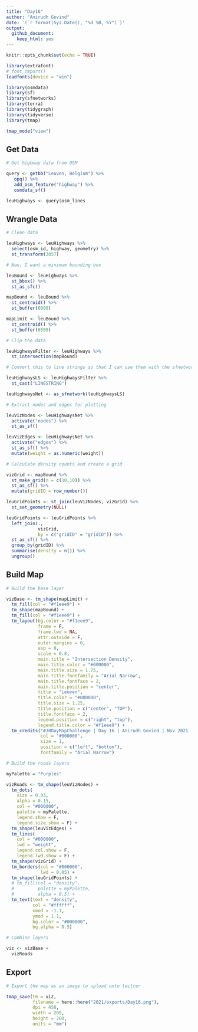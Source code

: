 ```yaml
---
title: "Day16"
author: "Anirudh Govind"
date: '(`r format(Sys.Date(), "%d %B, %Y")`)'
output:
  github_document:
    keep_html: yes
---
```


```r
knitr::opts_chunk$set(echo = TRUE)

library(extrafont)
# font_import()
loadfonts(device = "win")

library(osmdata)
library(sf)
library(sfnetworks)
library(terra)
library(tidygraph)
library(tidyverse)
library(tmap)

tmap_mode("view")
```

## Get Data

```r
# Get highway data from OSM

query <- getbb("Leuven, Belgium") %>% 
   opq() %>% 
   add_osm_feature("highway") %>% 
   osmdata_sf()

leuHighways <- query$osm_lines

```

## Wrangle Data

```r
# Clean data

leuHighways <- leuHighways %>% 
  select(osm_id, highway, geometry) %>% 
  st_transform(3857)

```

```r
# Now, I want a minimum bounding box

leuBound <- leuHighways %>% 
  st_bbox() %>% 
  st_as_sfc()

mapBound <- leuBound %>% 
  st_centroid() %>% 
  st_buffer(6000)

mapLimit <- leuBound %>% 
  st_centroid() %>% 
  st_buffer(6500)

```

```r
# Clip the data

leuHighwaysFilter <- leuHighways %>% 
  st_intersection(mapBound)

```

```r
# Convert this to line strings so that I can use them with the sfnetworks package

leuHighwaysLS <- leuHighwaysFilter %>% 
  st_cast("LINESTRING")

leuHighwaysNet <- as_sfnetwork(leuHighwaysLS)

```

```r
# Extract nodes and edges for plotting

leuVizNodes <- leuHighwaysNet %>% 
  activate("nodes") %>% 
  st_as_sf()

leuVizEdges <- leuHighwaysNet %>% 
  activate("edges") %>% 
  st_as_sf() %>% 
  mutate(weight = as.numeric(weight))
```

```r
# Calculate density counts and create a grid

vizGrid <- mapBound %>% 
  st_make_grid(n = c(10,10)) %>% 
  st_as_sf() %>% 
  mutate(gridID = row_number())

leuGridPoints <- st_join(leuVizNodes, vizGrid) %>% 
  st_set_geometry(NULL)

leuGridPoints <- leuGridPoints %>% 
  left_join(.,
            vizGrid,
            by = c("gridID" = "gridID")) %>% 
  st_as_sf() %>% 
  group_by(gridID) %>% 
  summarise(density = n()) %>% 
  ungroup()

```


## Build Map

```r
# Build the base layer

vizBase <- tm_shape(mapLimit) +
  tm_fill(col = "#f1eee9") +
  tm_shape(mapBound) +
  tm_fill(col = "#f1eee9") +
  tm_layout(bg.color = "#f1eee9",
            frame = F,
            frame.lwd = NA,
            attr.outside = F,
            outer.margins = 0,
            asp = 0,
            scale = 0.8,
            main.title = "Intersection Density",
            main.title.color = "#000000",
            main.title.size = 1.75,
            main.title.fontfamily = "Arial Narrow",
            main.title.fontface = 2,
            main.title.position = "center",
            title = "Leuven",
            title.color = "#000000",
            title.size = 1.25,
            title.position = c("center", "TOP"),
            title.fontface = 2,
            legend.position = c("right", "top"),
            legend.title.color = "#f1eee9") + 
  tm_credits("#30DayMapChallenge | Day 16 | Anirudh Govind | Nov 2021 | Map data © OpenStreetMap contributors and available from https://www.openstreetmap.org",
             col = "#000000",
             size = 1,
             position = c("left", "bottom"),
             fontfamily = "Arial Narrow")
```

```r
# Build the roads layers

myPalette = "Purples"

vizRoads <- tm_shape(leuVizNodes) +
  tm_dots(
    size = 0.03,
    alpha = 0.15,
    col = "#000000",
    palette = myPalette,
    legend.show = F,
    legend.size.show = F) +
  tm_shape(leuVizEdges) +
  tm_lines(
    col = "#000000",
    lwd = "weight",
    legend.col.show = F,
    legend.lwd.show = F) +
  tm_shape(vizGrid) +
  tm_borders(col = "#000000",
             lwd = 0.05) + 
  tm_shape(leuGridPoints) +
  # tm_fill(col = "density",
  #         palette = myPalette,
  #         alpha = 0.5) +
  tm_text(text = "density",
          col = "#ffffff",
          xmod = -1.1,
          ymod = 1.1,
          bg.color = "#000000",
          bg.alpha = 0.5)
```

```r
# Combine layers

viz <- vizBase + 
  vizRoads
```

## Export

```r
# Export the map as an image to upload onto twitter

tmap_save(tm = viz,
          filename = here::here("2021/exports/Day16.png"),
          dpi = 450,
          width = 200,
          height = 200,
          units = "mm")

```

